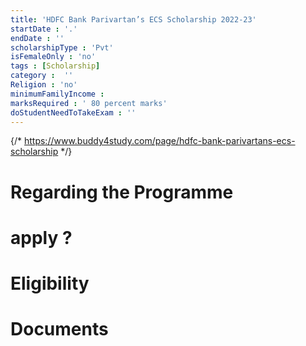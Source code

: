 ```yaml
---
title: 'HDFC Bank Parivartan’s ECS Scholarship 2022-23'
startDate : '.'
endDate : ''
scholarshipType : 'Pvt'
isFemaleOnly : 'no'
tags : [Scholarship]
category :  ''
Religion : 'no'
minimumFamilyIncome :
marksRequired : ' 80 percent marks'
doStudentNeedToTakeExam : ''
---
```



{/* 
https://www.buddy4study.com/page/hdfc-bank-parivartans-ecs-scholarship */}


# Regarding the Programme



# apply ?




# Eligibility



# Documents


